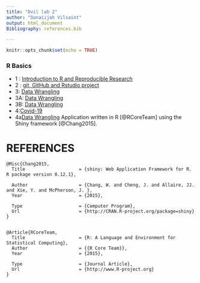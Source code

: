 ```yaml
---
title: "Dvil lab 2"
author: "Danaiijah Vilsaint"
output: html_document
Bibliography: references.bib

---
```


```r
knitr::opts_chunk$set(echo = TRUE)
```

### R Basics

* 1 : [Introduction to R and Reproducible Research](New-lab-1.html)
* 2 : [git, GitHub and Rstudio project](Lab2)
* 3: [Data Wrangling](Evo_Geno_Lab3_Data_Wrangling.Rmd) 
* 3A: [Data Wrangling](Evo_Geno_Lab3A_Data_Wrangling.Rmd)
* 3B: [Data Wrangling](Evo_Geno_Lab3B_Data_Wrangling.Rmd)
* 4:[Covid-19](Evo_Geno_Lab4_Covid.Rmd)
* 4a[Data Wrangling](Evo_Geno_Lab4a.Rmd)
Application written in R [@RCoreTeam] using the Shiny framework [@Chang2015].

# REFERENCES
```
@Misc{Chang2015,
  Title                    = {shiny: Web Application Framework for R. R package version 0.12.1},

  Author                   = {Chang, W. and Cheng, J. and Allaire, JJ. and Xie, Y. and McPherson, J. },
  Year                     = {2015},

  Type                     = {Computer Program},
  Url                      = {http://CRAN.R-project.org/package=shiny}
}


@Article{RCoreTeam,
  Title                    = {R: A Language and Environment for Statistical Computing},
  Author                   = {{R Core Team}},
  Year                     = {2015},

  Type                     = {Journal Article},
  Url                      = {http://www.R-project.org}
}
```
